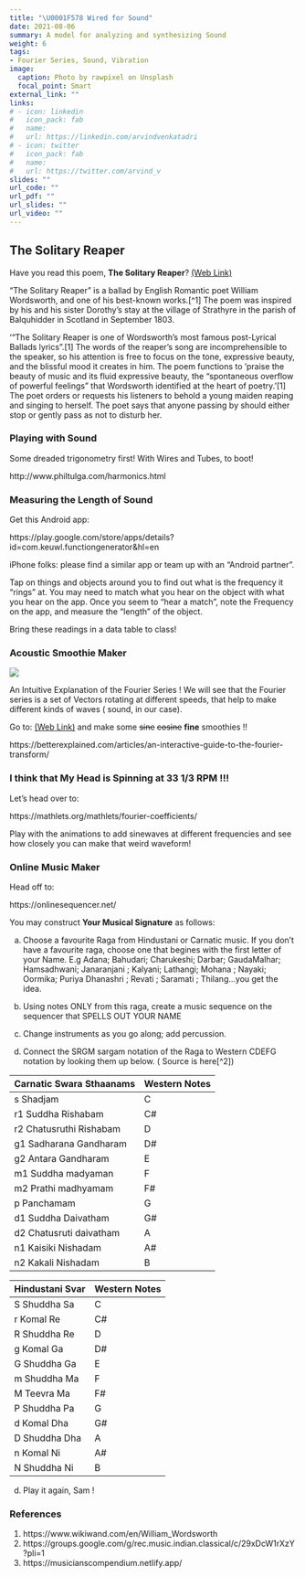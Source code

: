 ```yaml
---
title: "\U0001F578 Wired for Sound"
date: 2021-08-06
summary: A model for analyzing and synthesizing Sound
weight: 6
tags:
- Fourier Series, Sound, Vibration
image:
  caption: Photo by rawpixel on Unsplash
  focal_point: Smart
external_link: ""
links:
# - icon: linkedin
#   icon_pack: fab
#   name: 
#   url: https://linkedin.com/arvindvenkatadri
# - icon: twitter
#   icon_pack: fab
#   name: 
#   url: https://twitter.com/arvind_v
slides: ""
url_code: ""
url_pdf: ""
url_slides: ""
url_video: ""
---
```


## The Solitary Reaper

Have you read this poem, **The Solitary Reaper**? [(Web Link)](https://www.poetryfoundation.org/poems-and-poets/poems/detail/45554)

"The Solitary Reaper" is a ballad by English Romantic poet William Wordsworth, and one of his best-known works.[^1] The poem was inspired by his and his sister Dorothy's stay at the village of Strathyre in the parish of Balquhidder in Scotland in September 1803.

'"The Solitary Reaper is one of Wordsworth's most famous post-Lyrical Ballads lyrics".[1] The words of the reaper's song are incomprehensible to the speaker, so his attention is free to focus on the tone, expressive beauty, and the blissful mood it creates in him. The poem functions to 'praise the beauty of music and its fluid expressive beauty, the "spontaneous overflow of powerful feelings" that Wordsworth identified at the heart of poetry.'[1] The poet orders or requests his listeners to behold a young maiden reaping and singing to herself. The poet says that anyone passing by should either stop or gently pass as not to disturb her.



### Playing with Sound

Some dreaded trigonometry first! With Wires and Tubes, to boot!

http://www.philtulga.com/harmonics.html

### Measuring the Length of Sound

Get this Android app:

https://play.google.com/store/apps/details?id=com.keuwl.functiongenerator&hl=en

iPhone folks: please find a similar app or team up with an "Android partner".

Tap on things and objects around you to find out what is the frequency it "rings" at. You may need to match what you hear on the object with what you hear on the app. Once you seem to "hear a match",  note the Frequency on the app, and measure the "length" of the object. 

Bring these readings in  a data table to class!


### Acoustic Smoothie Maker

![](https://betterexplained.com/wp-content/webp-express/webp-images/uploads/images/smoothie-to-recipe-20121030-223058.png)

An Intuitive Explanation of the Fourier Series ! We will see that the Fourier series is a set of Vectors rotating at different speeds, that help to make different kinds of waves ( sound, in our case).


Go to: [(Web Link)](https://betterexplained.com/articles/an-interactive-guide-to-the-fourier-transform/) and make some ~~sine~~ ~~cosine~~ **fine** smoothies !!

https://betterexplained.com/articles/an-interactive-guide-to-the-fourier-transform/

### I think that **My Head is Spinning at 33 1/3 RPM** !!! 

Let's head over to: 

https://mathlets.org/mathlets/fourier-coefficients/

Play with the animations to add sinewaves at different frequencies and see how closely you can make that weird waveform!



### Online Music Maker

Head off to: 

https://onlinesequencer.net/  

You may construct **Your Musical Signature** as follows:

a) Choose a favourite Raga from Hindustani or Carnatic music. If you don't have a favourite raga, choose one that begines with the first letter of your Name. E.g Adana; Bahudari; Charukeshi; Darbar; GaudaMalhar; Hamsadhwani; Janaranjani ; Kalyani; Lathangi; Mohana ; Nayaki; Oormika; Puriya Dhanashri ; Revati ; Saramati ; Thilang...you get the idea.

b) Using notes ONLY from this raga, create a music sequence on the sequencer that SPELLS OUT YOUR NAME

c) Change instruments as you go along; add percussion. 

d) Connect the SRGM sargam notation of the Raga to Western CDEFG notation by looking them up below. ( Source is here[^2])

|Carnatic Swara Sthaanams| Western Notes|
-------------------------|--------------
s Shadjam | C
r1 Suddha Rishabam | C#
r2 Chatusruthi Rishabam|  D
g1 Sadharana Gandharam | D#
g2 Antara Gandharam | E
m1 Suddha madyaman | F
m2 Prathi madhyamam | F#
p Panchamam | G
d1 Suddha Daivatham | G#
d2 Chatusruti daivatham | A
n1 Kaisiki Nishadam | A#
n2 Kakali Nishadam | B

| Hindustani Svar | Western Notes|
------------------|--------------
S Shuddha Sa | C
r Komal Re | C#
R Shuddha Re | D
g Komal Ga | D#
G Shuddha Ga | E
m Shuddha Ma | F
M Teevra Ma | F#
P Shuddha Pa | G
d Komal Dha | G#
D Shuddha Dha | A
n Komal Ni | A#
N Shuddha Ni | B

d) Play it again, Sam !



### References
1. https://www.wikiwand.com/en/William_Wordsworth
2. https://groups.google.com/g/rec.music.indian.classical/c/29xDcW1rXzY?pli=1
3. https://musicianscompendium.netlify.app/

